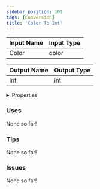 ```yaml
---
sidebar_position: 101
tags: [Conversion]
title: 'Color To Int'
---
```






<DocusaurusSvg />

| Input Name | Input Type |
|-----------|-----------|
| Color | color |

| Output Name | Output Type |
|-----------|-----------|
| Int | int |


<details>
  <summary>Properties</summary>
  <div>
    <div>
    <table>
      <thead>
        <tr>
          <th>Is beta required?</th>
          <th>No</th>
        </tr>
        <tr>
          <th>Is this chip a trolling risk?</th>
          <th>No</th>
        </tr>
        <tr>
          <th>Is this chip a role assignment risk?</th>
          <th>No</th>
        </tr>
        <tr>
          <th>Chip UUID</th>
          <th>8e412141-635d-435c-a900-f40d8a261906</th>
        </tr>
        <tr>
          <th>Room availability</th>
          <th>Available everywhere</th>
        </tr>
      </thead>
    </table>
    </div>
  </div>
</details>

### Uses

None so far!

### Tips

None so far!

### Issues

None so far!